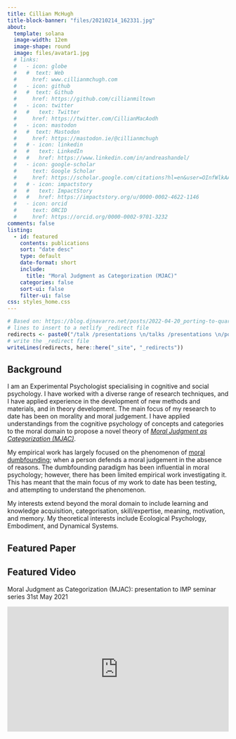 ```yaml
---
title: Cillian McHugh
title-block-banner: "files/20210214_162331.jpg"
about:
  template: solana
  image-width: 12em
  image-shape: round
  image: files/avatar1.jpg
  # links:
  #   - icon: globe
  #   #  text: Web
  #     href: www.cillianmchugh.com
  #   - icon: github
  #   #  text: Github
  #     href: https://github.com/cillianmiltown
  #   - icon: twitter
  #   #   text: Twitter
  #     href: https://twitter.com/CillianMacAodh
  #   - icon: mastodon
  #   #  text: Mastodon
  #     href: https://mastodon.ie/@cillianmchugh
  #   # - icon: linkedin
  #   #   text: LinkedIn
  #   #   href: https://www.linkedin.com/in/andreashandel/
  #   - icon: google-scholar
  #     text: Google Scholar
  #     href: https://scholar.google.com/citations?hl=en&user=OInfWlkAAAAJ
  #   # - icon: impactstory
  #   #   text: ImpactStory
  #   #   href: https://impactstory.org/u/0000-0002-4622-1146
  #   - icon: orcid
  #     text: ORCID
  #     href: https://orcid.org/0000-0002-9701-3232
comments: false
listing:
  - id: featured
    contents: publications
    sort: "date desc"
    type: default
    date-format: short
    include:
      title: "Moral Judgment as Categorization (MJAC)"
    categories: false
    sort-ui: false
    filter-ui: false
css: styles_home.css
---
```


```r
# Based on: https://blog.djnavarro.net/posts/2022-04-20_porting-to-quarto/#netlify-redirects
# lines to insert to a netlify _redirect file
redirects <- paste0("/talk /presentations \n/talks /presentations \n/post /posts")
# write the _redirect file
writeLines(redirects, here::here("_site", "_redirects"))

```


## Background


I am an Experimental Psychologist specialising in cognitive and social psychology. I have worked with a diverse range of research techniques, and I have applied experience in the development of new methods and materials, and in theory development. The main focus of my research to date has been on morality and moral judgement. I have applied understandings from the cognitive psychology of concepts and categories to the moral domain to propose a novel theory of [*Moral Judgment as Categorization (MJAC)*](https://www.cillianmchugh.com/publications/moral-judgment-as-categorization). 

My empirical work has largely focused on the phenomenon of [moral dumbfounding](https://www.cillianmchugh.com/publications/searching-for-moral-dumbfounding/); when a person defends a moral judgement in the absence of reasons. The dumbfounding paradigm has been influential in moral psychology; however, there has been limited empirical work investigating it. This has meant that the main focus of my work to date has been testing, and attempting to understand the phenomenon.

My interests extend beyond the moral domain to include learning and knowledge acquisition, categorisation, skill/expertise, meaning, motivation, and memory. My theoretical interests include Ecological Psychology, Embodiment, and Dynamical Systems.

<a rel="me" href="https://mastodon.ie/@cillianmchugh"></a>


## Featured Paper

:::{#featured}
:::


## Featured Video

Moral Judgment as Categorization (MJAC): presentation to IMP seminar series 31st May 2021

```{=html}
<div>
  <div style="position:relative;padding-top:56.25%;">
    <iframe src="https://www.youtube.com/embed/VZahP87TCqE" frameborder="0" allowfullscreen
      style="position:absolute;top:0;left:0;width:100%;height:100%;"></iframe>
  </div>
</div>
```



```{=html}

<link rel="stylesheet" href="https://cdn.jsdelivr.net/gh/jpswalsh/academicons@1/css/academicons.min.css">

<br>

<br>

<p align="center" style="fontsize: 40px">

<a href="https://mastodon.ie/@cillianmchugh" target="_blank"><i class="fa-brands fa-mastodon fa-2x" title="Mastodon" aria-hidden="true"></i></a>
<a href="https://twitter.com/CillianMacAodh" target="_blank"><i class="fa-brands fa-twitter fa-2x" title="Twitter" aria-hidden="true"></i></a>
<a href="https://github.com/cillianmiltown" target="_blank"><i class="fa-brands fa-github fa-2x" title="GitHub" aria-hidden="true"></i></a>
<a href="https://www.researchgate.net/profile/Cillian_Mchugh2" target="_blank"><i class="ai ai-researchgate ai-2x" title="ResearchGate" aria-hidden="true"></i></a>
<a href="https://limerick.academia.edu/CillianMcHugh" target="_blank"><i class="ai ai-academia ai-2x" title="Academia" aria-hidden="true"></i></a>
<a href="https://scholar.google.com/citations?hl=en&user=OInfWlkAAAAJ" target="_blank"><i class="ai ai-google-scholar ai-2x"></i></a>
<br>
<a href="https://orcid.org/0000-0002-9701-3232" target="_blank"><i class="ai ai-orcid ai-2x"></i></a>
<a href="http://mchugh.socialpsychology.org/" target="_blank"><i class="ai ai-scirate ai-2x"></i></a>
<a href="https://raw.githubusercontent.com/cillianmiltown/website_quarto/main/files/CV.pdf" target="_blank"><i class="ai ai-cv ai-2x"></i></a>

</p>
```

